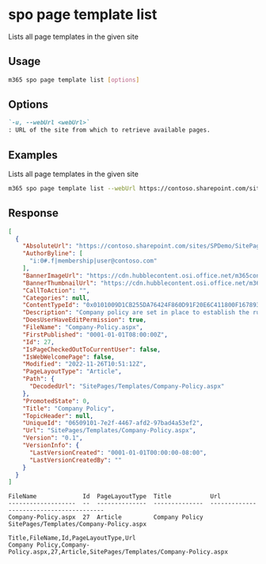 
# spo page template list

Lists all page templates in the given site

## Usage

```sh
m365 spo page template list [options]
```

## Options

```md defintion-list
`-u, --webUrl <webUrl>`
: URL of the site from which to retrieve available pages.
```

<Global />

## Examples

Lists all page templates in the given site

```sh
m365 spo page template list --webUrl https://contoso.sharepoint.com/sites/team-a
```

## Response

<Tabs>
  <TabItem value="json" label="JSON">

  ```json
  [
    {
      "AbsoluteUrl": "https://contoso.sharepoint.com/sites/SPDemo/SitePages/Templates/Company-Policy.aspx",
      "AuthorByline": [
        "i:0#.f|membership|user@contoso.com"
      ],
      "BannerImageUrl": "https://cdn.hubblecontent.osi.office.net/m365content/publish/d22d83c8-3fb2-4168-8902-a29dc31e95b1/thumbnails/large.jpg?file=1131975775.jpg",
      "BannerThumbnailUrl": "https://cdn.hubblecontent.osi.office.net/m365content/publish/d22d83c8-3fb2-4168-8902-a29dc31e95b1/thumbnails/large.jpg?file=1131975775.jpg",
      "CallToAction": "",
      "Categories": null,
      "ContentTypeId": "0x0101009D1CB255DA76424F860D91F20E6C411800F1678937A82C3142BEF3C962300813B5",
      "Description": "Company policy are set in place to establish the rules of conduct within an organization, outlining the responsibilities of both employees and employers. The management of company policy and procedures aim to protect the rights of workers as well as…",
      "DoesUserHaveEditPermission": true,
      "FileName": "Company-Policy.aspx",
      "FirstPublished": "0001-01-01T08:00:00Z",
      "Id": 27,
      "IsPageCheckedOutToCurrentUser": false,
      "IsWebWelcomePage": false,
      "Modified": "2022-11-26T10:51:12Z",
      "PageLayoutType": "Article",
      "Path": {
        "DecodedUrl": "SitePages/Templates/Company-Policy.aspx"
      },
      "PromotedState": 0,
      "Title": "Company Policy",
      "TopicHeader": null,
      "UniqueId": "06509101-7e2f-4467-afd2-97bad4a53ef2",
      "Url": "SitePages/Templates/Company-Policy.aspx",
      "Version": "0.1",
      "VersionInfo": {
        "LastVersionCreated": "0001-01-01T00:00:00-08:00",
        "LastVersionCreatedBy": ""
      }
    }
  ]
  ```

  </TabItem>
  <TabItem value="text" label="Text">

  ```text
  FileName             Id  PageLayoutType  Title           Url
  -------------------  --  --------------  --------------  ----------------------------------------
  Company-Policy.aspx  27  Article         Company Policy  SitePages/Templates/Company-Policy.aspx
  ```

  </TabItem>
  <TabItem value="csv" label="CSV">

  ```csv
  Title,FileName,Id,PageLayoutType,Url
  Company Policy,Company-Policy.aspx,27,Article,SitePages/Templates/Company-Policy.aspx
  ```

  </TabItem>
</Tabs>

